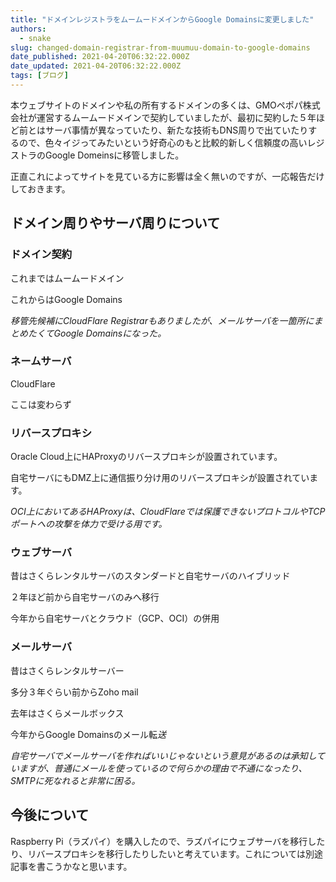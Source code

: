 ```yaml
---
title: "ドメインレジストラをムームードメインからGoogle Domainsに変更しました"
authors:
  - snake
slug: changed-domain-registrar-from-muumuu-domain-to-google-domains
date_published: 2021-04-20T06:32:22.000Z
date_updated: 2021-04-20T06:32:22.000Z
tags: [ブログ]
---
```


本ウェブサイトのドメインや私の所有するドメインの多くは、GMOペポパ株式会社が運営するムームードメインで契約していましたが、最初に契約した５年ほど前とはサーバ事情が異なっていたり、新たな技術もDNS周りで出ていたりするので、色々イジってみたいという好奇心のもと比較的新しく信頼度の高いレジストラのGoogle Domeinsに移管しました。

正直これによってサイトを見ている方に影響は全く無いのですが、一応報告だけしておきます。

## ドメイン周りやサーバ周りについて

### ドメイン契約

これまではムームードメイン

これからはGoogle Domains

*移管先候補にCloudFlare Registrarもありましたが、メールサーバを一箇所にまとめたくてGoogle Domainsになった。*

### ネームサーバ

CloudFlare

ここは変わらず

### リバースプロキシ

Oracle Cloud上にHAProxyのリバースプロキシが設置されています。

自宅サーバにもDMZ上に通信振り分け用のリバースプロキシが設置されています。

*OCI上においてあるHAProxyは、CloudFlareでは保護できないプロトコルやTCPポートへの攻撃を体力で受ける用です。*

### ウェブサーバ

昔はさくらレンタルサーバのスタンダードと自宅サーバのハイブリッド

２年ほど前から自宅サーバのみへ移行

今年から自宅サーバとクラウド（GCP、OCI）の併用

### メールサーバ

昔はさくらレンタルサーバー

多分３年ぐらい前からZoho mail

去年はさくらメールボックス

今年からGoogle Domainsのメール転*送*

*自宅サーバでメールサーバを作ればいいじゃないという意見があるのは承知していますが、普通にメールを使っているので何らかの理由で不通になったり、SMTPに死なれると非常に困る。*

## 今後について

Raspberry Pi（ラズパイ）を購入したので、ラズパイにウェブサーバを移行したり、リバースプロキシを移行したりしたいと考えています。これについては別途記事を書こうかなと思います。
